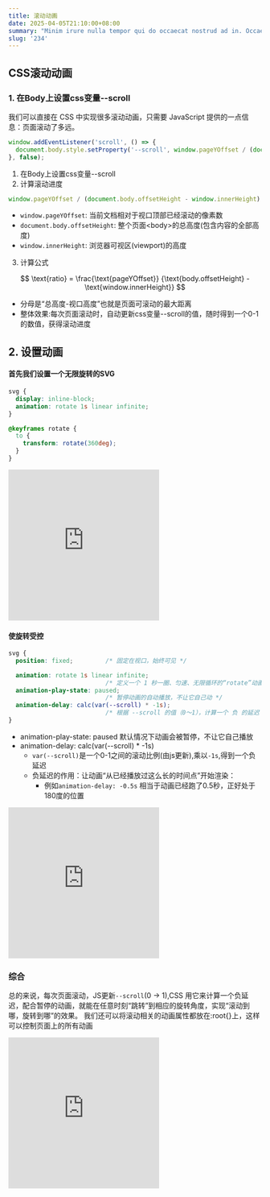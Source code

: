 ```yaml
---
title: 滚动动画 
date: 2025-04-05T21:10:00+08:00
summary: "Minim irure nulla tempor qui do occaecat nostrud ad in. Occaecat cupidatat commodo enim nostrud dolore aute esse magna. Magna ullamco est consectetur aute sunt magna nisi eu. Eiusmod incididunt nisi veniam esse cillum ea ea. Reprehenderit esse sint tempor velit dolor et pariatur enim incididunt commodo eiusmod ipsum aliqua.Incididunt quis non consectetur nisi occaecat sunt officia pariatur ea ullamco. Deserunt sint labore nisi Lorem laborum eu sint cupidatat nostrud adipisicing duis ipsum consectetur. Lorem in proident mollit sit ullamco nulla proident officia in exercitation non. In occaecat ullamco nisi veniam consectetur ex ut culpa. Id et magna quis consectetur ullamco excepteur commodo. Qui labore ipsum quis cupidatat duis duis aute magna ullamco et exercitation excepteur excepteur. Magna incididunt velit adipisicing consectetur tempor commodo est non."
slug: '234'
---
```


## CSS滚动动画

### 1. 在Body上设置css变量--scroll

我们可以直接在 CSS 中实现很多滚动动画，只需要 JavaScript 提供的一点信息：页面滚动了多远。

```typescript
window.addEventListener('scroll', () => {
  document.body.style.setProperty('--scroll', window.pageYOffset / (document.body.offsetHeight - window.innerHeight));
}, false);
```
1. 在Body上设置css变量--scroll
2. 计算滚动进度
```typescript
window.pageYOffset / (document.body.offsetHeight - window.innerHeight)
```
- `window.pageYOffset`: 当前文档相对于视口顶部已经滚动的像素数
- `document.body.offsetHeight`: 整个页面\<body\>的总高度(包含内容的全部高度)
- `window.innerHeight`: 浏览器可视区(viewport)的高度

3. 计算公式

$$
\text{ratio}
= \frac{\text{pageYOffset}}
       {\text{body.offsetHeight} - \text{window.innerHeight}}
$$

- 分母是“总高度-视口高度”也就是页面可滚动的最大距离
- 整体效果:每次页面滚动时，自动更新css变量--scroll的值，随时得到一个0-1的数值，获得滚动进度




## 2. 设置动画

#### 首先我们设置一个无限旋转的SVG
```CSS
svg {
  display: inline-block;
  animation: rotate 1s linear infinite;
}

@keyframes rotate {
  to {
    transform: rotate(360deg);
  }
}
```

<iframe height="300" style={{width: '100%'}} scrolling="no" title="Infinite Spinning SVG" src="https://codepen.io/chriscoyier/embed/qBbrwBJ?default-tab=result" frameBorder="no" loading="lazy" allowtransparency="true" allowFullScreen>
  See the Pen <a href="https://codepen.io/chriscoyier/pen/qBbrwBJ">
  Infinite Spinning SVG</a> by Chris Coyier  (<a href="https://codepen.io/chriscoyier">@chriscoyier</a>)
  on <a href="https://codepen.io">CodePen</a>.
</iframe>

#### 使旋转受控
```CSS
svg {
  position: fixed;         /* 固定在视口，始终可见 */

  animation: rotate 1s linear infinite;  
                           /* 定义一个 1 秒一圈、匀速、无限循环的“rotate”动画 */
  animation-play-state: paused;
                           /* 暂停动画的自动播放，不让它自己动 */
  animation-delay: calc(var(--scroll) * -1s);
                           /* 根据 --scroll 的值（0～1），计算一个 负 的延迟 */
}
```
- animation-play-state: paused 
默认情况下动画会被暂停，不让它自己播放
- animation-delay: calc(var(--scroll) * -1s)
  - `var(--scroll)`是一个0-1之间的滚动比例(由js更新),乘以`-1s`,得到一个负延迟
  - 负延迟的作用：让动画“从已经播放过这么长的时间点”开始渲染：
    - 例如`animation-delay: -0.5s` 相当于动画已经跑了0.5秒，正好处于180度的位置
    
<iframe height="300" style={{width: '100%'}} scrolling="no" title="Untitled" src="https://codepen.io/tzh943855696-the-sans/embed/MYYZYra?default-tab=&theme-id=dark" frameBorder="no" loading="lazy" allowtransparency="true" allowFullScreen>
  See the Pen <a href="https://codepen.io/tzh943855696-the-sans/pen/MYYZYra">
  Untitled</a> by Locke  (<a href="https://codepen.io/tzh943855696-the-sans">@tzh943855696-the-sans</a>)
  on <a href="https://codepen.io">CodePen</a>.
</iframe>

### 综合
总的来说，每次页面滚动，JS更新`--scroll`(0 -> 1),CSS 用它来计算一个负延迟，配合暂停的动画，就能在任意时刻“跳转”到相应的旋转角度，实现“滚动到哪，旋转到哪”的效果。
我们还可以将滚动相关的动画属性都放在:root\{\}上，这样可以控制页面上的所有动画

<iframe height="300" style={{width: '100%'}} scrolling="no" title="Bind CSS keyframe animation to scroll" src="https://codepen.io/chriscoyier/embed/NWxpJVx?default-tab=&theme-id=dark" frameBorder="no" loading="lazy" allowtransparency="true" allowFullScreen>
  See the Pen <a href="https://codepen.io/chriscoyier/pen/NWxpJVx">
  Bind CSS keyframe animation to scroll</a> by Chris Coyier  (<a href="https://codepen.io/chriscoyier">@chriscoyier</a>)
  on <a href="https://codepen.io">CodePen</a>.
</iframe>

